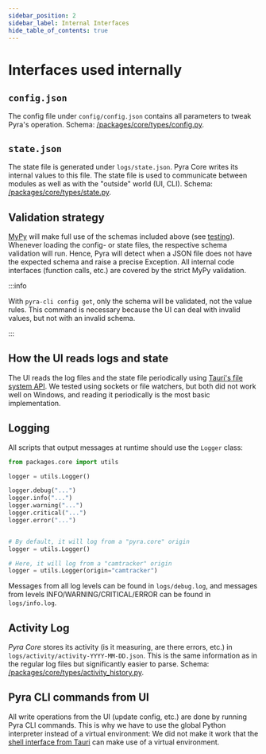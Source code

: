 ```yaml
---
sidebar_position: 2
sidebar_label: Internal Interfaces
hide_table_of_contents: true
---
```


# Interfaces used internally

## `config.json`

The config file under `config/config.json` contains all parameters to tweak Pyra's operation. Schema: [/packages/core/types/config.py](https://github.com/tum-esm/pyra/blob/main/packages/core/types/config.py).

## `state.json`

The state file is generated under `logs/state.json`. Pyra Core writes its internal values to this file. The state file is used to communicate between modules as well as with the "outside" world (UI, CLI). Schema: [/packages/core/types/state.py](https://github.com/tum-esm/pyra/blob/main/packages/core/types/state.py).

## Validation strategy

[MyPy](https://github.com/python/mypy) will make full use of the schemas included above (see [testing](/docs/developer-guide/testing-and-ci)). Whenever loading the config- or state files, the respective schema validation will run. Hence, Pyra will detect when a JSON file does not have the expected schema and raise a precise Exception. All internal code interfaces (function calls, etc.) are covered by the strict MyPy validation.

:::info

With `pyra-cli config get`, only the schema will be validated, not the value rules. This command is necessary because the UI can deal with invalid values, but not with an invalid schema.

:::

## How the UI reads logs and state

The UI reads the log files and the state file periodically using [Tauri's file system API](https://tauri.app/v1/api/js/modules/fs). We tested using sockets or file watchers, but both did not work well on Windows, and reading it periodically is the most basic implementation.

## Logging

All scripts that output messages at runtime should use the `Logger` class:

```python
from packages.core import utils

logger = utils.Logger()

logger.debug("...")
logger.info("...")
logger.warning("...")
logger.critical("...")
logger.error("...")


# By default, it will log from a "pyra.core" origin
logger = utils.Logger()

# Here, it will log from a "camtracker" origin
logger = utils.Logger(origin="camtracker")
```

Messages from all log levels can be found in `logs/debug.log`, and messages from levels INFO/WARNING/CRITICAL/ERROR can be found in `logs/info.log`.

## Activity Log

_Pyra Core_ stores its activity (is it measuring, are there errors, etc.) in `logs/activity/activity-YYYY-MM-DD.json`. This is the same information as in the regular log files but significantly easier to parse. Schema: [/packages/core/types/activity_history.py](https://github.com/tum-esm/pyra/blob/main/packages/core/types/activity_history.py).

## Pyra CLI commands from UI

All write operations from the UI (update config, etc.) are done by running Pyra CLI commands. This is why we have to use the global Python interpreter instead of a virtual environment: We did not make it work that the [shell interface from Tauri](https://tauri.app/v1/api/js/modules/shell) can make use of a virtual environment.
